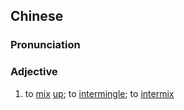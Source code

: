 {{also|丛杂}}
==Chinese==
{{zh-forms|s=丛杂}}

===Pronunciation===
{{zh-pron
|m=cóngzá
|cat=a
}}

===Adjective===
{{zh-adj}}

# to [[mix]] [[up]]; to [[intermingle]]; to [[intermix]]